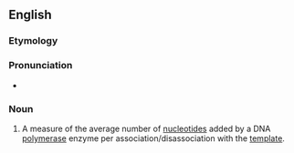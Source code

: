 ==English==
===Etymology===

{{suffix|processive|ity}}

===Pronunciation===

* {{a|US}} {{IPA|pɹɑsɛˈsɪvəti}}

===Noun===
{{en-noun|processivities}}
{{wikipedia}}

# {{context|genetics|lang=en}} A measure of the average number of [[nucleotide]]s added by a DNA [[polymerase]] enzyme per association/disassociation with the [[template]].